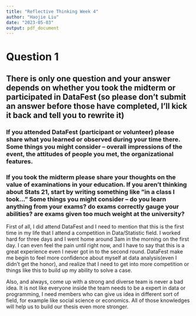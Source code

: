 ```yaml
---
title: "Reflective Thinking Week 4"
author: "Haojie Liu"
date: "2023-05-03"
output: pdf_document
---
```


# Question 1
## There is only one question and your answer depends on whether you took the midterm or participated in DataFest (so please don’t submit an answer before those have completed, I’ll kick it back and tell you to rewrite it)

### If you attended DataFest (participant or volunteer) please share what you learned or observed during your time there. Some things you might consider – overall impressions of the event, the attitudes of people you met, the organizational features.

### If you took the midterm please share your thoughts on the value of examinations in your education. If you aren’t thinking about Stats 21, start by writing something like ”in a class I took...” Some things you might consider – do you learn anything from your exams? do exams correctly gauge your abilities? are exams given too much weight at the university?

First of all, I did attend DataFest and I need to mention that this is the first time in my life that I attend a competition in Data/Statistic field. I worked hard for three days and I went home around 3am in the morning on the first day. I can even feel the pain until right now, and I have to say that this is a great experience even I never got in to the second round. DataFest make me begin to feel more confidence about myself at data analysis(even I didn't get the honor), and realize that I need to get into more competition or things like this to build up my ability to solve a case. 

Also, and always, come up with a strong and diverse team is never a bad idea. It is not like everyone inside the team needs to be a expert in data or programming, I need members who can give us idea in different sort of field, for example like social science or economics. All of those knowledges will help us to build our thesis even more stronger. 